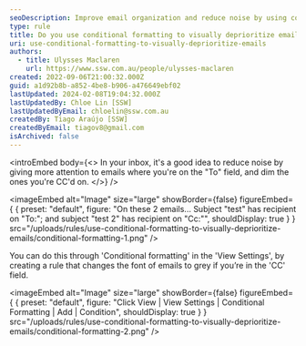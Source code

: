 ```yaml
---
seoDescription: Improve email organization and reduce noise by using conditional formatting to visually deprioritize emails where you're only CC'd.
type: rule
title: Do you use conditional formatting to visually deprioritize emails you're CC'd on?
uri: use-conditional-formatting-to-visually-deprioritize-emails
authors:
  - title: Ulysses Maclaren
    url: https://www.ssw.com.au/people/ulysses-maclaren
created: 2022-09-06T21:00:32.000Z
guid: a1d92b8b-a852-4be8-b906-a476649ebf02
lastUpdated: 2024-02-08T19:04:32.000Z
lastUpdatedBy: Chloe Lin [SSW]
lastUpdatedByEmail: chloelin@ssw.com.au
createdBy: Tiago Araújo [SSW]
createdByEmail: tiagov8@gmail.com
isArchived: false
---
```


<introEmbed
  body={<>
In your inbox, it's a good idea to reduce noise by giving more attention to emails where you're on the "To" field, and dim the ones you're CC'd on.
  </>}
/>

<imageEmbed
  alt="Image"
  size="large"
  showBorder={false}
  figureEmbed={ {
    preset: "default",
    figure: "On these 2 emails... Subject \"test\" has recipient on \"To:\"; and subject \"test 2\" has recipient on \"Cc:\"",
    shouldDisplay: true
  } }
  src="/uploads/rules/use-conditional-formatting-to-visually-deprioritize-emails/conditional-formatting-1.png"
/>


You can do this through 'Conditional formatting' in the 'View Settings', by creating a rule that changes the font of emails to grey if you’re in the 'CC' field.


<imageEmbed
  alt="Image"
  size="large"
  showBorder={false}
  figureEmbed={ {
    preset: "default",
    figure: "Click View | View Settings | Conditional Formatting | Add | Condition",
    shouldDisplay: true
  } }
  src="/uploads/rules/use-conditional-formatting-to-visually-deprioritize-emails/conditional-formatting-2.png"
/>

